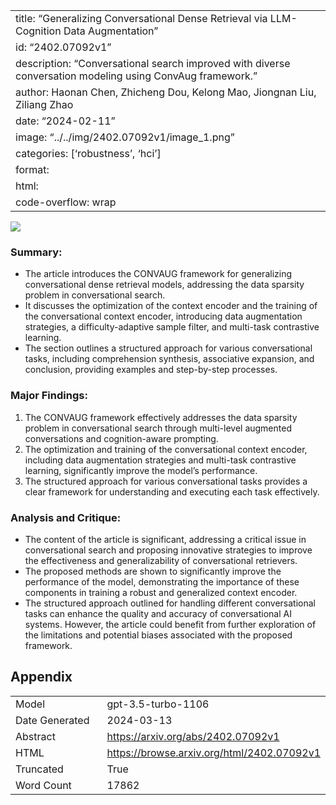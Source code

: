 
---
title: "Generalizing Conversational Dense Retrieval via LLM-Cognition Data Augmentation"
id: "2402.07092v1"
description: "Conversational search improved with diverse conversation modeling using ConvAug framework."
author: Haonan Chen, Zhicheng Dou, Kelong Mao, Jiongnan Liu, Ziliang Zhao
date: "2024-02-11"
image: "../../img/2402.07092v1/image_1.png"
categories: ['robustness', 'hci']
format:
  html:
    code-overflow: wrap
---

![](../../img/2402.07092v1/image_1.png)

### Summary:
- The article introduces the CONVAUG framework for generalizing conversational dense retrieval models, addressing the data sparsity problem in conversational search.
- It discusses the optimization of the context encoder and the training of the conversational context encoder, introducing data augmentation strategies, a difficulty-adaptive sample filter, and multi-task contrastive learning.
- The section outlines a structured approach for various conversational tasks, including comprehension synthesis, associative expansion, and conclusion, providing examples and step-by-step processes.

### Major Findings:
1. The CONVAUG framework effectively addresses the data sparsity problem in conversational search through multi-level augmented conversations and cognition-aware prompting.
2. The optimization and training of the conversational context encoder, including data augmentation strategies and multi-task contrastive learning, significantly improve the model's performance.
3. The structured approach for various conversational tasks provides a clear framework for understanding and executing each task effectively.

### Analysis and Critique:
- The content of the article is significant, addressing a critical issue in conversational search and proposing innovative strategies to improve the effectiveness and generalizability of conversational retrievers.
- The proposed methods are shown to significantly improve the performance of the model, demonstrating the importance of these components in training a robust and generalized context encoder.
- The structured approach outlined for handling different conversational tasks can enhance the quality and accuracy of conversational AI systems. However, the article could benefit from further exploration of the limitations and potential biases associated with the proposed framework.

## Appendix

|          |          |
|----------|----------|
| Model     | gpt-3.5-turbo-1106       |
| Date Generated     | 2024-03-13       |
| Abstract | [https://arxiv.org/abs/2402.07092v1](https://arxiv.org/abs/2402.07092v1)        |
| HTML     | [https://browse.arxiv.org/html/2402.07092v1](https://browse.arxiv.org/html/2402.07092v1)       |
| Truncated       | True       |
| Word Count       | 17862       |